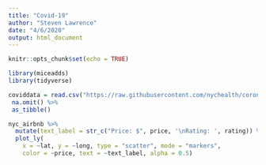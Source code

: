 ```yaml
---
title: "Covid-19"
author: "Steven Lawrence"
date: "4/6/2020"
output: html_document
---
```


```r
knitr::opts_chunk$set(echo = TRUE)

library(miceadds)
library(tidyverse)


```


```r

coviddata = read.csv("https://raw.githubusercontent.com/nychealth/coronavirus-data/master/tests-by-zcta.csv") %>% 
 na.omit() %>% 
 as_tibble() 
```


```r
nyc_airbnb %>%
  mutate(text_label = str_c("Price: $", price, '\nRating: ', rating)) %>% 
  plot_ly(
    x = ~lat, y = ~long, type = "scatter", mode = "markers",
    color = ~price, text = ~text_label, alpha = 0.5)
```


